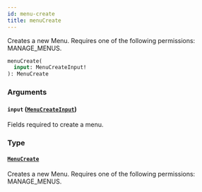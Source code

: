```yaml
---
id: menu-create
title: menuCreate
---
```


Creates a new Menu. Requires one of the following permissions: MANAGE_MENUS.

```graphql
menuCreate(
  input: MenuCreateInput!
): MenuCreate
```

### Arguments

#### `input` ([`MenuCreateInput`](../../../developer/api-reference/inputs/menu-create-input))

Fields required to create a menu.

### Type

#### [`MenuCreate`](../../../developer/api-reference/objects/menu-create)

Creates a new Menu. Requires one of the following permissions: MANAGE_MENUS.

